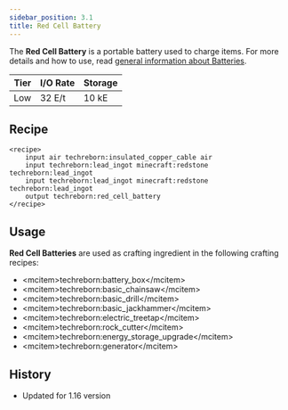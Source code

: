 ```yaml
---
sidebar_position: 3.1
title: Red Cell Battery
---
```


<ItemImage file="red_cell_battery" alt="Red Cell Battery" size="200" />

The **Red Cell Battery** is a portable battery used to charge items. For more details and how to use, read [general information about Batteries](/docs/items/battery).

| Tier | I/O Rate | Storage |
| ---- | -------- | ------- |
| Low  | 32 E/t   | 10 kE   |

## Recipe

```
<recipe>
    input air techreborn:insulated_copper_cable air
    input techreborn:lead_ingot minecraft:redstone techreborn:lead_ingot
    input techreborn:lead_ingot minecraft:redstone techreborn:lead_ingot
    output techreborn:red_cell_battery
</recipe>
```

## Usage

**Red Cell Batteries** are used as crafting ingredient in the following crafting recipes:

- \<mcitem\>techreborn:battery_box\</mcitem\>
- \<mcitem\>techreborn:basic_chainsaw\</mcitem\>
- \<mcitem\>techreborn:basic_drill\</mcitem\>
- \<mcitem\>techreborn:basic_jackhammer\</mcitem\>
- \<mcitem\>techreborn:electric_treetap\</mcitem\>
- \<mcitem\>techreborn:rock_cutter\</mcitem\>
- \<mcitem\>techreborn:energy_storage_upgrade\</mcitem\>
- \<mcitem\>techreborn:generator\</mcitem\>

## History

- Updated for 1.16 version
